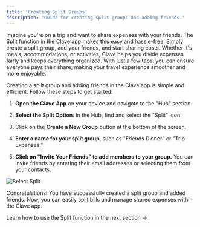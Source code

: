 ```yaml
---
title: 'Creating Split Groups'
description: 'Guide for creating split groups and adding friends.'
---
```

Imagine you're on a trip and want to share expenses with your friends. The Split function in the Clave app makes this easy and hassle-free. Simply create a split group, add your friends, and start sharing costs. Whether it's meals, accommodations, or activities, Clave helps you divide expenses fairly and keeps everything organized. With just a few taps, you can ensure everyone pays their share, making your travel experience smoother and more enjoyable.

Creating a split group and adding friends in the Clave app is simple and efficient. Follow these steps to get started:


1. **Open the Clave App** on your device and navigate to the "Hub" section.

2. **Select the Split Option**: In the Hub, find and select the "Split" icon.

 

3. Click on the **Create a New Group** button at the bottom of the screen.


4. **Enter a name for your split group**, such as "Friends Dinner" or "Trip Expenses."

5. **Click on "Invite Your Friends" to add members to your group.** You can invite friends by entering their email addresses or selecting them from your contacts.

  ![Select Split](images/split1.png)

Congratulations! You have successfully created a split group and added friends. Now, you can easily split bills and manage shared expenses within the Clave app.

Learn how to use the Split function in the next section ->